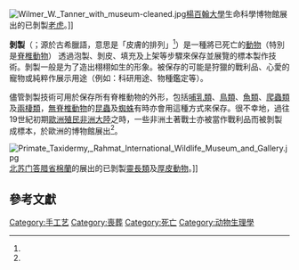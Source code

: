 [[File:Wilmer_W._Tanner_with_museum-cleaned.jpg|thumb]][[楊百翰大學|楊百翰大學]]生命科學博物館展出的已剝製[[老虎|老虎]]。]]
{{expand English}}

'''剝製'''（{{lang|en|'''Taxidermy'''}}；源於古希臘語，意思是「皮膚的排列」<ref name=etymonline />）是一種將已死亡的[[動物|動物]]（特別是[[脊椎動物|脊椎動物]]） 透過泡製、剝皮、填充及上架等步驟來保存並展覽的標本製作技術。剝製一般是为了造出栩栩如生的形象。被保存的可能是狩獵的戰利品、心愛的寵物或純粹作展示用途（例如：科研用途、物種鑑定等）。

儘管剝製技術可用於保存所有脊椎動物的外形，包括[[哺乳類|哺乳類]]、[[鳥類|鳥類]]、[[魚類|魚類]]、[[爬蟲類|爬蟲類]]及[[兩棲類|兩棲類]]，[[無脊椎動物|無脊椎動物]]的[[昆蟲|昆蟲]]及[[蛛形綱|蜘蛛]]有時亦會用這種方式來保存。很不幸地，過往19世紀初期[[歐洲殖民非洲大陸|歐洲殖民非洲大陸]]之時，一些非洲土著戰士亦被當作戰利品而被剝製成標本，於歐洲的博物館展出<ref name=bbc />。

[[File:Primate_Taxidermy,_Rahmat_International_Wildlife_Museum_and_Gallery.jpg|thumb]][[北苏门答腊省|北苏门答腊省]][[棉蘭|棉蘭]]的{{link-en|拉玛特国际野生动物博物馆|Rahmat International Wildlife Museum & Gallery}}展出的已剝製[[靈長類|靈長類]]及[[厚皮動物|厚皮動物]]。]]

==參考文獻==
{{Reflist |refs=
<ref name=bbc>{{cite news
 |url=http://www.bbc.com/news/magazine-37344210
 |title=The man stuffed and displayed like a wild animal
 |publisher=[[BBC|BBC]]
 |date=2016-09-16
 |accessdate=2017-01-28
 |language=en
 |archive-date=2017-01-31
 |archive-url=https://web.archive.org/web/20170131195337/http://www.bbc.com/news/magazine-37344210
 |dead-url=no
 }}</ref>
<ref name=etymonline>{{cite web
 |url=http://www.etymonline.com/index.php?term=taxidermy
 |title=taxidermy
 |last=Harper
 |first=Douglas
 |work=Online Etymology Dictionary
 |accessdate=2010-07-17
 |language=en
 |archive-date=2017-08-28
 |archive-url=https://web.archive.org/web/20170828184615/http://www.etymonline.com/index.php?term=taxidermy
 |dead-url=no
 }}</ref>
}}

[[Category:手工艺|Category:手工艺]]
[[Category:喪葬|Category:喪葬]]
[[Category:死亡|Category:死亡]]
[[Category:动物生理學|Category:动物生理學]]